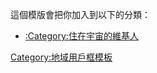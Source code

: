 {{Userbox
  |id=[[File:Milky_Way_IR_Spitzer.jpg|60px]]
  |id-c=#FFDAB9
  |info=所有的'''[[宇宙人]]'''都知道这个用戶是住在'''[[宇宙]]'''的。
  |info-c=#FFDAB9
  |info-s=10
  |border-c=#BDBBD7
  |usercategory = 住在宇宙的維基人
  |nocat = {{{nocat|}}}
}}<noinclude>
{{clear}}
這個模版會把你加入到以下的分類：
*[[:Category:住在宇宙的維基人]]
[[Category:地域用戶框模板]]
</noinclude>